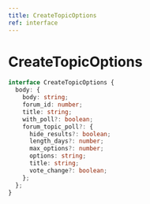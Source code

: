 ```yaml
---
title: CreateTopicOptions
ref: interface
---
```


# CreateTopicOptions

```ts
interface CreateTopicOptions {
  body: {
    body: string;
    forum_id: number;
    title: string;
    with_poll?: boolean;
    forum_topic_poll?: {
      hide_results?: boolean;
      length_days?: number;
      max_options?: number;
      options: string;
      title: string;
      vote_change?: boolean;
    };
  };
}
```
